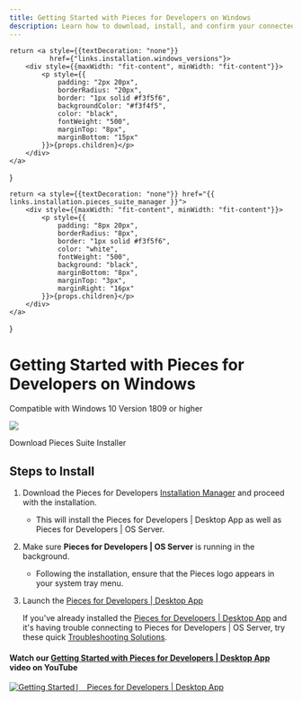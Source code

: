 ```yaml
---
title: Getting Started with Pieces for Developers on Windows
description: Learn how to download, install, and confirm your connected applications on Windows - it only takes 3 steps!
---
```


    return <a style={{textDecoration: "none"}}
              href={"links.installation.windows_versions"}>
        <div style={{maxWidth: "fit-content", minWidth: "fit-content"}}>
            <p style={{
                padding: "2px 20px",
                borderRadius: "20px",
                border: "1px solid #f3f5f6",
                backgroundColor: "#f3f4f5",
                color: "black",
                fontWeight: "500",
                marginTop: "8px",
                marginBottom: "15px"
            }}>{props.children}</p>
        </div>
    </a>
}

    return <a style={{textDecoration: "none"}} href="{{ links.installation.pieces_suite_manager }}">
        <div style={{maxWidth: "fit-content", minWidth: "fit-content"}}>
            <p style={{
                padding: "8px 20px",
                borderRadius: "8px",
                border: "1px solid #f3f5f6",
                color: "white",
                fontWeight: "500",
                background: "black",
                marginBottom: "8px",
                marginTop: "3px",
                marginRight: "16px"
            }}>{props.children}</p>
        </div>
    </a>
}

<link rel="canonical" href="https://docs.pieces.app/installation-getting-started/windows" />

# Getting Started with Pieces for Developers on Windows
<ReleasePill>Compatible with Windows 10 Version 1809 or higher</ReleasePill>

<Image zoom src="https://storage.googleapis.com/pieces_static_resources/vs_code_marketplace/GIFs/INSTALL_WINDOWS" />

<InstallButton>Download Pieces Suite Installer</InstallButton>

## Steps to Install
1. Download the Pieces for Developers <a href="{{ links.installation.pieces_suite_manager }}">Installation Manager</a> and proceed with the installation.

    - This will install the Pieces for Developers | Desktop App as well as Pieces for Developers | OS Server.

2. Make sure **Pieces for Developers | OS Server** is running in the background.

    - Following the installation, ensure that the Pieces logo appears in your system tray menu.

3. Launch the <a href="{{ links.website.home }}">Pieces for Developers | Desktop App</a>

    If you've already installed the <a href="{{ links.website.pfd_desktop_install }}">Pieces for Developers | Desktop App</a> and it's having trouble connecting to Pieces for Developers | OS Server, try these quick <a href="{{ links.internal.faqs }}">Troubleshooting Solutions</a>.

#### Watch our <a href="{{ links.videos.getting_started_desktop }}">Getting Started with Pieces for Developers | Desktop App</a> video on YouTube

[![Getting Started ⎸ Pieces for Developers | Desktop App](https://storage.googleapis.com/pieces_static_resources/pfd_wiki/MEET_PIECES.png)](https://youtu.be/bczfW9wk8Bo)
